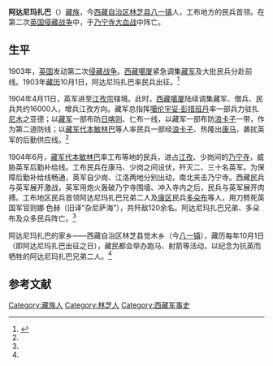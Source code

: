 '''阿达尼玛扎巴'''（{{bd|？||1904年|}}）[[藏族|藏族]]，今[[西藏自治区|西藏自治区]][[林芝县|林芝县]][[八一镇_(林芝县)|八一镇]]人，工布地方的民兵首领。在第二次[[英国侵藏战争|英国侵藏战争]]中，于[[乃宁寺|乃宁寺大血战]]中阵亡。

==生平==
1903年，[[英国|英国]]发动第二次[[英国侵藏战争|侵藏战争]]。[[西藏|西藏]][[噶厦|噶厦]]紧急调集[[藏军|藏军]]及大批民兵分赴前线。1903年[[藏历|藏历]]10月1日，阿达尼玛扎巴率民兵出征。<ref name=zgw>{{Cite web |url=http://www.china.com.cn/ch-xizang/tibet/historical_status/chinese/c0502.html |title=(二)　英国第二次侵藏战争，中国网，于2013-08-18查阅 |access-date=2013-08-18 |archive-date=2016-03-05 |archive-url=https://web.archive.org/web/20160305020155/http://www.china.com.cn/ch-xizang/tibet/historical_status/chinese/c0502.html |dead-url=no }}</ref>

1904年4月11日，英军进至[[江孜宗|江孜宗]]辖境。此时，[[西藏|西藏]][[噶厦|噶厦]]陆续调集藏军、僧兵、民兵共约16000人，增兵江孜方向。藏军总指挥[[噶伦|噶伦]][[宇妥·彭措班丹|宇妥·彭措班丹]]率一部兵力驻扎[[尼木|尼木]]之亚德；以[[藏军|藏军]]一部布防[[日喀则|日喀则]]、仁布一线，以藏军一部布防[[浪卡子县|浪卡子]]一带，作为第二道防线；以[[藏军|藏军]][[代本|代本]][[敏林巴|敏林巴]]等人率民兵一部经[[浪卡子县|浪卡子]]、热隆出[[康马县|康马]]，袭扰英军的后勤供应线。<ref name=zgw/>

1904年6月，[[藏军|藏军]][[代本|代本]][[敏林巴|敏林巴]]率工布等地的民兵，进占[[江孜|江孜]]、少岗间的[[乃宁寺|乃宁寺]]，威胁英军后勤补给线。工布民兵在康马、少岗之间设伏，歼灭二、三十名英军。为保障后勤补给线畅通，英军自少岗、江洛两地分别出动，南北夹击乃宁寺。西藏民兵与英军展开激战，英军用炮火轰破乃宁寺围墙、冲入寺内之后，民兵与英军展开肉搏。工布地区民兵首领阿达尼玛扎巴兄弟二人及[[康区|康区]]民兵[[多朵布|多朵布]]等人，用刀劈死英国军官则娜·色赫（旧译“杂尼萨海”），共歼敌120余名。阿达尼玛扎巴兄弟、多朵布及众多民兵阵亡。<ref name=zgw/>

阿达尼玛扎巴的家乡——西藏自治区林芝县觉木乡（今[[八一镇_(林芝县)|八一镇]]），藏历每年10月1日（即阿达尼玛扎巴出征之日），藏民都会举办跑马、射箭等活动，以纪念为抗英而牺牲的阿达尼玛扎巴兄弟二人。<ref name=zgw/>

==参考文献==
{{reflist}}

[[Category:藏族人|Category:藏族人]]
[[Category:林芝人|Category:林芝人]]
[[Category:西藏军事史|Category:西藏军事史]]